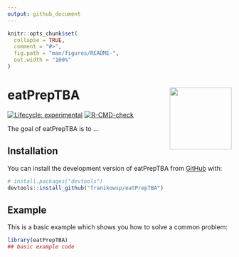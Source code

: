 ```yaml
---
output: github_document
---
```


<!-- README.md is generated from README.Rmd. Please edit that file -->

```r
knitr::opts_chunk$set(
  collapse = TRUE,
  comment = "#>",
  fig.path = "man/figures/README-",
  out.width = "100%"
)
```

# eatPrepTBA <a href="https://franikowsp.github.io/eatPrepTBA/"><img src="man/figures/logo.svg" align="right" height="139"/></a>

<!-- badges: start -->

[![Lifecycle: experimental](https://img.shields.io/badge/lifecycle-experimental-orange.svg)](https://lifecycle.r-lib.org/articles/stages.html#experimental)
[![R-CMD-check](https://github.com/franikowsp/eatPrepTBA/actions/workflows/R-CMD-check.yaml/badge.svg)](https://github.com/franikowsp/eatPrepTBA/actions/workflows/R-CMD-check.yaml)
<!-- badges: end -->

The goal of eatPrepTBA is to ...

## Installation

You can install the development version of eatPrepTBA from [GitHub](https://github.com/) with:

``` r
# install.packages("devtools")
devtools::install_github("franikowsp/eatPrepTBA")
```

## Example

This is a basic example which shows you how to solve a common problem:

```r
library(eatPrepTBA)
## basic example code
```
